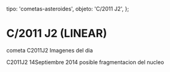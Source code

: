 
  tipo: 'cometas-asteroides',
  objeto: 'C/2011 J2',
};

# C/2011 J2 (LINEAR)

<Imagen
  src="registro/c2011-j2_20140915_4_c2011j2_20140915_i88.jpg"
  fecha="20140915"
/>

<Imagen
  src="registro/c2011-j2_20140915_3_c2011j2_20140915_i88dis_astr.jpg"
  fecha="20140915"
/>

cometa C2011J2
Imagenes del dia

<Imagen
  src="registro/c2011-j2_20140915_2_c2014j2_1_20.jpg"
  fecha="20140915"
/>

<Imagen
  src="registro/c2011-j2_20140914_1_c2011j2_20140914_i88iv.jpg"
  fecha="20140914"
/>

C2011J2 14Septiembre 2014 posible fragmentacion del nucleo